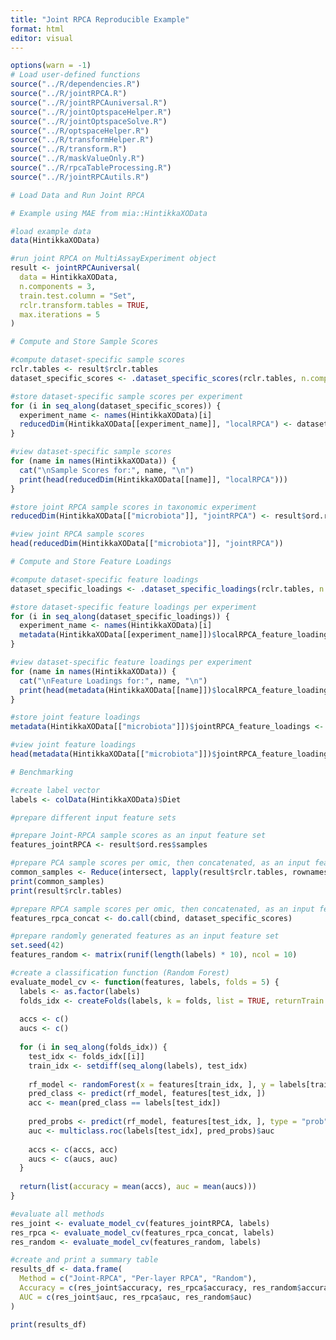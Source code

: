 ```yaml
---
title: "Joint RPCA Reproducible Example"
format: html
editor: visual
---
```


```r
options(warn = -1)
# Load user-defined functions
source("../R/dependencies.R")
source("../R/jointRPCA.R")
source("../R/jointRPCAuniversal.R")
source("../R/jointOptspaceHelper.R")
source("../R/jointOptspaceSolve.R")
source("../R/optspaceHelper.R")
source("../R/transformHelper.R")
source("../R/transform.R")
source("../R/maskValueOnly.R")
source("../R/rpcaTableProcessing.R")
source("../R/jointRPCAutils.R")

# Load Data and Run Joint RPCA

# Example using MAE from mia::HintikkaXOData

#load example data
data(HintikkaXOData)

#run joint RPCA on MultiAssayExperiment object
result <- jointRPCAuniversal(
  data = HintikkaXOData,
  n.components = 3,
  train.test.column = "Set",
  rclr.transform.tables = TRUE,
  max.iterations = 5
)

# Compute and Store Sample Scores

#compute dataset-specific sample scores
rclr.tables <- result$rclr.tables
dataset_specific_scores <- .dataset_specific_scores(rclr.tables, n.components = 3, max.iterations = 5)

#store dataset-specific sample scores per experiment
for (i in seq_along(dataset_specific_scores)) {
  experiment_name <- names(HintikkaXOData)[i]
  reducedDim(HintikkaXOData[[experiment_name]], "localRPCA") <- dataset_specific_scores[[i]]
}

#view dataset-specific sample scores
for (name in names(HintikkaXOData)) {
  cat("\nSample Scores for:", name, "\n")
  print(head(reducedDim(HintikkaXOData[[name]], "localRPCA")))
}

#store joint RPCA sample scores in taxonomic experiment
reducedDim(HintikkaXOData[["microbiota"]], "jointRPCA") <- result$ord.res$samples

#view joint RPCA sample scores
head(reducedDim(HintikkaXOData[["microbiota"]], "jointRPCA"))

# Compute and Store Feature Loadings

#compute dataset-specific feature loadings
dataset_specific_loadings <- .dataset_specific_loadings(rclr.tables, n.components = 3, max.iterations = 5)

#store dataset-specific feature loadings per experiment
for (i in seq_along(dataset_specific_loadings)) {
  experiment_name <- names(HintikkaXOData)[i]
  metadata(HintikkaXOData[[experiment_name]])$localRPCA_feature_loadings <- dataset_specific_loadings[[i]]
}

#view dataset-specific feature loadings per experiment
for (name in names(HintikkaXOData)) {
  cat("\nFeature Loadings for:", name, "\n")
  print(head(metadata(HintikkaXOData[[name]])$localRPCA_feature_loadings))
}

#store joint feature loadings
metadata(HintikkaXOData[["microbiota"]])$jointRPCA_feature_loadings <- result$ord.res$features

#view joint feature loadings
head(metadata(HintikkaXOData[["microbiota"]])$jointRPCA_feature_loadings)

# Benchmarking

#create label vector
labels <- colData(HintikkaXOData)$Diet

#prepare different input feature sets

#prepare Joint-RPCA sample scores as an input feature set
features_jointRPCA <- result$ord.res$samples

#prepare PCA sample scores per omic, then concatenated, as an input feature set
common_samples <- Reduce(intersect, lapply(result$rclr.tables, rownames))
print(common_samples)
print(result$rclr.tables)

#prepare RPCA sample scores per omic, then concatenated, as an input feature set
features_rpca_concat <- do.call(cbind, dataset_specific_scores)

#prepare randomly generated features as an input feature set
set.seed(42)
features_random <- matrix(runif(length(labels) * 10), ncol = 10)

#create a classification function (Random Forest)
evaluate_model_cv <- function(features, labels, folds = 5) {
  labels <- as.factor(labels)
  folds_idx <- createFolds(labels, k = folds, list = TRUE, returnTrain = FALSE)
  
  accs <- c()
  aucs <- c()
  
  for (i in seq_along(folds_idx)) {
    test_idx <- folds_idx[[i]]
    train_idx <- setdiff(seq_along(labels), test_idx)
    
    rf_model <- randomForest(x = features[train_idx, ], y = labels[train_idx], ntree = 500)
    pred_class <- predict(rf_model, features[test_idx, ])
    acc <- mean(pred_class == labels[test_idx])
    
    pred_probs <- predict(rf_model, features[test_idx, ], type = "prob")
    auc <- multiclass.roc(labels[test_idx], pred_probs)$auc
    
    accs <- c(accs, acc)
    aucs <- c(aucs, auc)
  }
  
  return(list(accuracy = mean(accs), auc = mean(aucs)))
}

#evaluate all methods
res_joint <- evaluate_model_cv(features_jointRPCA, labels)
res_rpca <- evaluate_model_cv(features_rpca_concat, labels)
res_random <- evaluate_model_cv(features_random, labels)

#create and print a summary table
results_df <- data.frame(
  Method = c("Joint-RPCA", "Per-layer RPCA", "Random"),
  Accuracy = c(res_joint$accuracy, res_rpca$accuracy, res_random$accuracy),
  AUC = c(res_joint$auc, res_rpca$auc, res_random$auc)
)

print(results_df)

```

